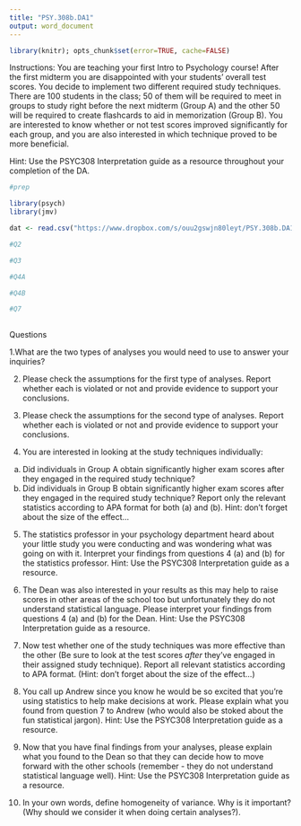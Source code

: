 ---
title: "PSY.308b.DA1"
output: word_document
---
  <!-- LEAVE THIS HERE, DO NOT PUT ANY CODE ABOVE IT -->
```{r, echo=FALSE, results=FALSE, message=FALSE, cache=FALSE}
library(knitr); opts_chunk$set(error=TRUE, cache=FALSE)

```

Instructions:
You are teaching your first Intro to Psychology course! After the first midterm you are disappointed with your students' overall test scores. You decide to implement two different required study techniques. There are 100 students in the class; 50 of them will be required to meet in groups to study right before the next midterm (Group A) and the other 50 will be required to create flashcards to aid in memorization (Group B). You are interested to know whether or not test scores improved significantly for each group, and you are also interested in which technique proved to be more beneficial. 

Hint: Use the PSYC308 Interpretation guide as a resource throughout your completion of the DA.


```{r}
#prep

library(psych)
library(jmv)

dat <- read.csv("https://www.dropbox.com/s/ouu2gswjn80leyt/PSY.308b.DA1.csv?dl=1")
```


```{r}
#Q2 

```

```{r}
#Q3 

```

```{r}
#Q4A 

#Q4B

```

```{r}
#Q7
 
```

Questions 

1.What are the two types of analyses you would need to use to answer your inquiries?


2. Please check the assumptions for the first type of analyses. Report whether each is violated or not and provide evidence to support your conclusions.


3. Please check the assumptions for the second type of analyses. Report whether each is violated or not and provide evidence to support your conclusions.

4. You are interested in looking at the study techniques individually: 
(a) Did individuals in Group A obtain significantly higher exam scores after they engaged in the required study technique? 
(b) Did individuals in Group B obtain significantly higher exam scores after they engaged in the required study technique? 
Report only the relevant statistics according to APA format for both (a) and (b). Hint: don’t forget about the size of the effect…

5. The statistics professor in your psychology department heard about your little study you were conducting and was wondering what was going on with it. Interpret your findings from questions 4 (a) and (b) for the statistics professor. Hint: Use the PSYC308 Interpretation guide as a resource.


6. The Dean was also interested in your results as this may help to raise scores in other areas of the school too but unfortunately they do not understand statistical language. Please interpret your findings from questions 4 (a) and (b) for the Dean. Hint: Use the PSYC308 Interpretation guide as a resource.


7. Now test whether one of the study techniques was more effective than the other (Be sure to look at the test scores *after* they’ve engaged in their assigned study technique). Report all relevant statistics according to APA format. (Hint: don’t forget about the size of the effect…)


8. You call up Andrew since you know he would be so excited that you’re using statistics to help make decisions at work. Please explain what you found from question 7 to Andrew (who would also be stoked about the fun statistical jargon). Hint: Use the PSYC308 Interpretation guide as a resource.


9. Now that you have final findings from your analyses, please explain what you found to the Dean so that they can decide how to move forward with the other schools (remember - they do not understand statistical language well). Hint: Use the PSYC308 Interpretation guide as a resource.

10. In your own words, define homogeneity of variance. Why is it important? (Why should we consider it when doing certain analyses?).
